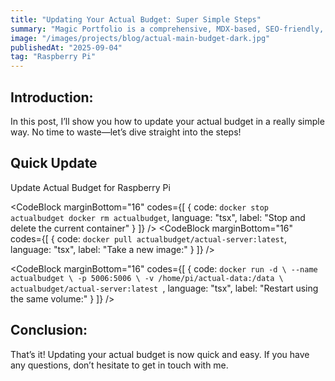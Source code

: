 ```yaml
---
title: "Updating Your Actual Budget: Super Simple Steps"
summary: "Magic Portfolio is a comprehensive, MDX-based, SEO-friendly, responsive portfolio template built with Once UI and Next.js."
image: "/images/projects/blog/actual-main-budget-dark.jpg"
publishedAt: "2025-09-04"
tag: "Raspberry Pi"
---
```



## Introduction:

In this post, I’ll show you how to update your actual budget in a really simple way. No time to waste—let’s dive straight into the steps!

## Quick Update

Update Actual Budget for Raspberry Pi

<CodeBlock
    marginBottom="16"
    codes={[
  {
    code:
`docker stop actualbudget
docker rm actualbudget`, 
    language: "tsx",
    label: "Stop and delete the current container"
  }
]} />
<CodeBlock
    marginBottom="16"
    codes={[
  {
    code:
`docker pull actualbudget/actual-server:latest`, 
    language: "tsx",
    label: "Take a new image:"
  }
]} />


<CodeBlock
    marginBottom="16"
    codes={[
  {
    code:
`docker run -d \
  --name actualbudget \
  -p 5006:5006 \
  -v /home/pi/actual-data:/data \
  actualbudget/actual-server:latest
`, 
    language: "tsx",
    label: "Restart using the same volume:"
  }
]} />

## Conclusion:

That’s it! Updating your actual budget is now quick and easy. If you have any questions, don’t hesitate to get in touch with me.
